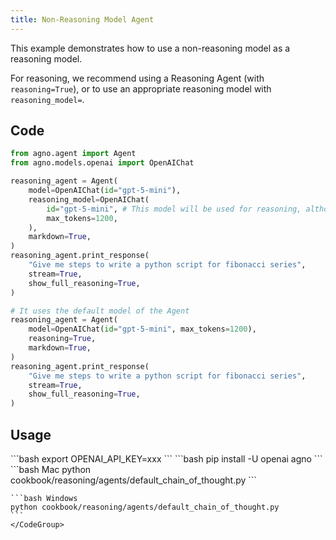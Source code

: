 ```yaml
---
title: Non-Reasoning Model Agent
---
```


This example demonstrates how to use a non-reasoning model as a reasoning model.

For reasoning, we recommend using a Reasoning Agent (with `reasoning=True`), or to use an appropriate reasoning model with `reasoning_model=`.

## Code

```python cookbook/reasoning/agents/default_chain_of_thought.py
from agno.agent import Agent
from agno.models.openai import OpenAIChat

reasoning_agent = Agent(
    model=OpenAIChat(id="gpt-5-mini"),
    reasoning_model=OpenAIChat(
        id="gpt-5-mini", # This model will be used for reasoning, although it is not a native reasoning model.
        max_tokens=1200,
    ),
    markdown=True,
)
reasoning_agent.print_response(
    "Give me steps to write a python script for fibonacci series",
    stream=True,
    show_full_reasoning=True,
)

# It uses the default model of the Agent
reasoning_agent = Agent(
    model=OpenAIChat(id="gpt-5-mini", max_tokens=1200),
    reasoning=True,
    markdown=True,
)
reasoning_agent.print_response(
    "Give me steps to write a python script for fibonacci series",
    stream=True,
    show_full_reasoning=True,
)
```

## Usage

<Steps>
  <Snippet file="create-venv-step.mdx" />

  <Step title="Set your API key">
    ```bash
    export OPENAI_API_KEY=xxx
    ```
  </Step>

  <Step title="Install libraries">
    ```bash
    pip install -U openai agno
    ```
  </Step>

  <Step title="Run Example">
    <CodeGroup>
    ```bash Mac
    python cookbook/reasoning/agents/default_chain_of_thought.py
    ```

    ```bash Windows
    python cookbook/reasoning/agents/default_chain_of_thought.py
    ```
    </CodeGroup>
  </Step>
</Steps>
